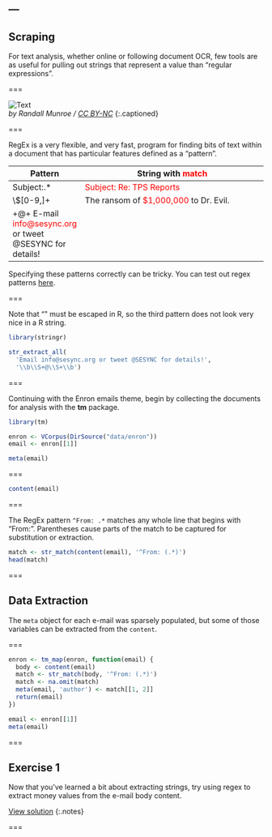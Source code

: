 ---
---

## Scraping

For text analysis, whether online or following document OCR, few tools are as useful for pulling
out strings that represent a value than "regular expressions".

===

![Text](https://imgs.xkcd.com/comics/regular_expressions.png "Wait, forgot to escape a space. Wheeeeee[taptaptap]eeeeee.")  
*by Randall Munroe / [CC BY-NC](http://xkcd.com/license.html)*
{:.captioned}

===

RegEx is a very flexible, and very fast, program for finding bits of text within
a document that has particular features defined as a "pattern".

| Pattern      | String with <span style="color:red;">match</span>                                    |
|--------------+--------------------------------------------------------------------------------------|
| Subject:.\*  | <span style="color:red;">Subject: Re: TPS Reports</span>                             |
| \\$[0-9,]+   | The ransom of <span style="color:red;">$1,000,000</span> to Dr. Evil.                |
| \b\S+@\S+\b  | E-mail <span style="color:red;">info@sesync.org</span> or tweet @SESYNC for details! |

Specifying these patterns correctly can be tricky.  You can test out regex patterns [here](https://regex101.com/).  

===

Note that "\" must be escaped in R, so the third pattern does not look very
nice in a R string.

```r
library(stringr)

str_extract_all(
  'Email info@sesync.org or tweet @SESYNC for details!',
  '\\b\\S+@\\S+\\b')
```

===

Continuing with the Enron emails theme, begin by collecting the documents for
analysis with the **tm** package.

```r
library(tm)

enron <- VCorpus(DirSource("data/enron"))
email <- enron[[1]]
```

```r
meta(email)
```

===

```r
content(email)
```

===

The RegEx pattern `^From: .*` matches any whole line that begins with "From: ".
Parentheses cause parts of the match to be captured for substitution or
extraction.

```r
match <- str_match(content(email), '^From: (.*)')
head(match)
```

===

## Data Extraction

The `meta` object for each e-mail was sparsely populated, but some of those
variables can be extracted from the `content`.

===

```r
enron <- tm_map(enron, function(email) {
  body <- content(email)
  match <- str_match(body, '^From: (.*)')
  match <- na.omit(match)
  meta(email, 'author') <- match[[1, 2]]
  return(email)
})
```

```r
email <- enron[[1]]
meta(email)
```

===

## Exercise 1

Now that you've learned a bit about extracting strings, try using regex to extract 
money values from the e-mail body content. 

[View solution](#solution-1)
{:.notes}

===
